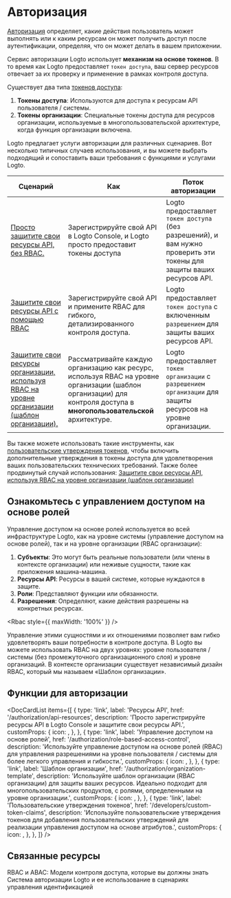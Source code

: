 

# Авторизация

[Авторизация](https://auth.wiki/authorization) определяет, какие действия пользователь может выполнять или к каким ресурсам он может получить доступ после аутентификации, определяя, что он может делать в вашем приложении.

Сервис авторизации Logto использует **механизм на основе токенов**. В то время как Logto предоставляет `токен доступа`, ваш сервер ресурсов отвечает за их проверку и применение в рамках контроля доступа.

Существует два типа [токенов доступа](https://auth.wiki/access-token):

1. **Токены доступа**: Используются для доступа к ресурсам API пользователя / системы.
2. **Токены организации**: Специальные токены доступа для ресурсов организации, используемые в многопользовательской архитектуре, когда функция организации включена.

Logto предлагает услуги авторизации для различных сценариев. Вот несколько типичных случаев использования, и вы можете выбрать подходящий и сопоставить ваши требования с функциями и услугами Logto.

| Сценарий                                                                                                                                                             | Как                                                                                                                                                                   | Поток авторизации                                                                                                     |
| -------------------------------------------------------------------------------------------------------------------------------------------------------------------- | --------------------------------------------------------------------------------------------------------------------------------------------------------------------- | --------------------------------------------------------------------------------------------------------------------- |
| [Просто защитите свои ресурсы API, без RBAC.](/authorization/api-resources/protect-your-api)                                                                         | Зарегистрируйте свой API в Logto Console, и Logto просто предоставит токены доступа                                                                                   | Logto предоставляет `токен доступа` (без разрешений), и вам нужно проверить эти токены для защиты ваших ресурсов API. |
| [Защитите свои ресурсы API с помощью RBAC](/authorization/role-based-access-control/protect-api-resources-with-rbac)                                                 | Зарегистрируйте свой API и примените RBAC для гибкого, детализированного контроля доступа.                                                                            | Logto предоставляет `токен доступа` с включенным `разрешением` для защиты ваших ресурсов API.                         |
| [Защитите свои ресурсы организации, используя RBAC на уровне организации (шаблон организации).](/authorization/organization-template/protect-organization-resources) | Рассматривайте каждую организацию как ресурс, используя RBAC на уровне организации (шаблон организации) для контроля доступа в **многопользовательской** архитектуре. | Logto предоставляет `токен организации` с `разрешением организации` для защиты ресурсов на уровне организации.        |

Вы также можете использовать такие инструменты, как [пользовательские утверждения токенов](/developers/custom-token-claims), чтобы включить дополнительные утверждения в токены доступа для удовлетворения ваших пользовательских технических требований. Также более продвинутый случай использования: [Защитите свои ресурсы API, используя RBAC на уровне организации (шаблон организации)](/authorization/organization-template/protect-api-reources)

## Ознакомьтесь с управлением доступом на основе ролей

Управление доступом на основе ролей используется во всей инфраструктуре Logto, как на уровне системы (управление доступом на основе ролей), так и на уровне организации (RBAC организации):

1. **Субъекты**: Это могут быть реальные пользователи (или члены в контексте организации) или неживые сущности, такие как приложения машина-машина.
2. **Ресурсы API**: Ресурсы в вашей системе, которые нуждаются в защите.
3. **Роли**: Представляют функции или обязанности.
4. **Разрешения**: Определяют, какие действия разрешены на конкретных ресурсах.

<Rbac style={{ maxWidth: '100%' }} />

Управление этими сущностями и их отношениями позволяет вам гибко удовлетворять ваши потребности в контроле доступа. В Logto вы можете использовать RBAC на двух уровнях: уровне пользователя / системы (без промежуточного организационного слоя) и уровне организаций. В контексте организации существует независимый дизайн RBAC, который мы называем «Шаблон организации».

## Функции для авторизации

<DocCardList
  items={[
    {
      type: 'link',
      label: 'Ресурсы API',
      href: '/authorization/api-resources',
      description:
        'Просто зарегистрируйте ресурсы API в Logto Console и защитите свои ресурсы API.',
      customProps: {
        icon: <Api />,
      },
    },
    {
      type: 'link',
      label: 'Управление доступом на основе ролей',
      href: '/authorization/role-based-access-control',
      description:
        'Используйте управление доступом на основе ролей (RBAC) для управления разрешениями на уровне пользователя / системы для более легкого управления и гибкости.',
      customProps: {
        icon: <Role />,
      },
    },
    {
      type: 'link',
      label: 'Шаблон организации',
      href: '/authorization/organization-template',
      description:
        'Используйте шаблон организации (RBAC организации) для защиты ваших ресурсов. Идеально подходит для многопользовательских продуктов, с ролями, определенными на уровне организации.',
      customProps: {
        icon: <OrgTemplate />,
      },
    },
    {
      type: 'link',
      label: 'Пользовательские утверждения токенов',
      href: '/developers/custom-token-claims',
      description:
        'Используйте пользовательские утверждения токенов для добавления пользовательских утверждений для реализации управления доступом на основе атрибутов.',
      customProps: {
        icon: <Jwt />,
      },
    },
  ]}
/>

## Связанные ресурсы

<Url href="https://blog.logto.io/rbac-and-abac">
  RBAC и ABAC: Модели контроля доступа, которые вы должны знать
</Url>

<Url href="https://blog.logto.io/logto-authorization-system-and-its-use">
  Система авторизации Logto и ее использование в сценариях управления идентификацией
</Url>

